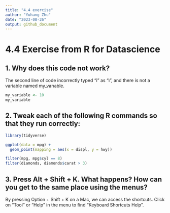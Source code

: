 ```yaml
---
title: "4.4 exercise"
author: "Yuhang Zhu"
date: "2023-08-26"
output: github_document
---
```


# 4.4 Exercise from R for Datascience
## 1. Why does this code not work?
The second line of code incorrectly typed "i" as "ı", and there is not a variable named my_varıable.

```r
my_variable <- 10
my_variable
```

## 2. Tweak each of the following R commands so that they run correctly:

```r
library(tidyverse)

ggplot(data = mpg) + 
  geom_point(mapping = aes(x = displ, y = hwy))

filter(mpg, mpg$cyl == 8)
filter(diamonds, diamonds$carat > 3)
```

## 3. Press Alt + Shift + K. What happens? How can you get to the same place using the menus?
By pressing Option + Shift + K on a Mac, we can access the shortcuts. Click on "Tool" or "Help" in the menu to find "Keyboard Shortcuts Help".

